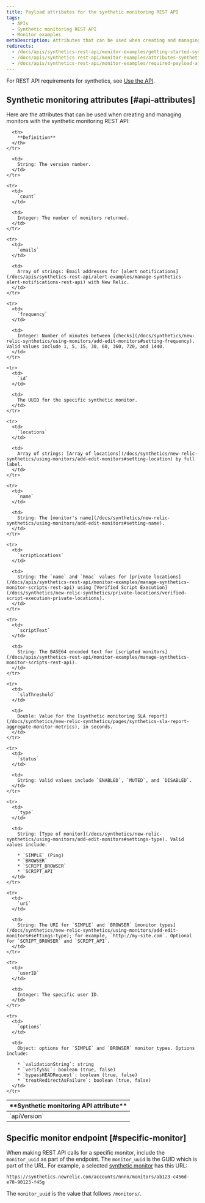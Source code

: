 ```yaml
---
title: Payload attributes for the synthetic monitoring REST API
tags:
  - APIs
  - Synthetic monitoring REST API
  - Monitor examples
metaDescription: Attributes that can be used when creating and managing synthetic monitors via the REST API.
redirects:
  - /docs/apis/synthetics-rest-api/monitor-examples/getting-started-synthetics-rest-api
  - /docs/apis/synthetics-rest-api/monitor-examples/attributes-synthetics-rest-api
  - /docs/apis/synthetics-rest-api/monitor-examples/required-payload-attributes-synthetics-rest-api
---
```


For REST API requirements for synthetics, see [Use the API](/docs/apis/synthetics-rest-api/monitor-examples/manage-synthetics-monitors-rest-api#use-api).

## Synthetic monitoring attributes [#api-attributes]

Here are the attributes that can be used when creating and managing monitors with the synthetic monitoring REST API:

<table>
  <thead>
    <tr>
      <th style={{ width: "200px" }}>
        **Synthetic monitoring API attribute**
      </th>

      <th>
        **Definition**
      </th>
    </tr>
  </thead>

  <tbody>
    <tr>
      <td>
        `apiVersion`
      </td>

      <td>
        String: The version number.
      </td>
    </tr>

    <tr>
      <td>
        `count`
      </td>

      <td>
        Integer: The number of monitors returned.
      </td>
    </tr>

    <tr>
      <td>
        `emails`
      </td>

      <td>
        Array of strings: Email addresses for [alert notifications](/docs/apis/synthetics-rest-api/alert-examples/manage-synthetics-alert-notifications-rest-api) with New Relic.
      </td>
    </tr>

    <tr>
      <td>
        `frequency`
      </td>

      <td>
        Integer: Number of minutes between [checks](/docs/synthetics/new-relic-synthetics/using-monitors/add-edit-monitors#setting-frequency). Valid values include 1, 5, 15, 30, 60, 360, 720, and 1440.
      </td>
    </tr>

    <tr>
      <td>
        `id`
      </td>

      <td>
        The UUID for the specific synthetic monitor.
      </td>
    </tr>

    <tr>
      <td>
        `locations`
      </td>

      <td>
        Array of strings: [Array of locations](/docs/synthetics/new-relic-synthetics/using-monitors/add-edit-monitors#setting-location) by full label.
      </td>
    </tr>

    <tr>
      <td>
        `name`
      </td>

      <td>
        String: The [monitor's name](/docs/synthetics/new-relic-synthetics/using-monitors/add-edit-monitors#setting-name).
      </td>
    </tr>

    <tr>
      <td>
        `scriptLocations`
      </td>

      <td>
        String: The `name` and `hmac` values for [private locations](/docs/apis/synthetics-rest-api/monitor-examples/manage-synthetics-monitor-scripts-rest-api) using [Verified Script Execution](/docs/synthetics/new-relic-synthetics/private-locations/verified-script-execution-private-locations).
      </td>
    </tr>

    <tr>
      <td>
        `scriptText`
      </td>

      <td>
        String: The BASE64 encoded text for [scripted monitors](/docs/apis/synthetics-rest-api/monitor-examples/manage-synthetics-monitor-scripts-rest-api).
      </td>
    </tr>

    <tr>
      <td>
        `slaThreshold`
      </td>

      <td>
        Double: Value for the [synthetic monitoring SLA report](/docs/synthetics/new-relic-synthetics/pages/synthetics-sla-report-aggregate-monitor-metrics), in seconds.
      </td>
    </tr>

    <tr>
      <td>
        `status`
      </td>

      <td>
        String: Valid values include `ENABLED`, `MUTED`, and `DISABLED`.
      </td>
    </tr>

    <tr>
      <td>
        `type`
      </td>

      <td>
        String: [Type of monitor](/docs/synthetics/new-relic-synthetics/using-monitors/add-edit-monitors#settings-type). Valid values include:

        * `SIMPLE` (Ping)
        * `BROWSER`
        * `SCRIPT_BROWSER`
        * `SCRIPT_API`
      </td>
    </tr>

    <tr>
      <td>
        `uri`
      </td>

      <td>
        String: The URI for `SIMPLE` and `BROWSER` [monitor types](/docs/synthetics/new-relic-synthetics/using-monitors/add-edit-monitors#settings-type); for example, `http://my-site.com`. Optional for `SCRIPT_BROWSER` and `SCRIPT_API`.
      </td>
    </tr>

    <tr>
      <td>
        `userID`
      </td>

      <td>
        Integer: The specific user ID.
      </td>
    </tr>

    <tr>
      <td>
        `options`
      </td>

      <td>
        Object: options for `SIMPLE` and `BROWSER` monitor types. Options include:

        * `validationString`: string
        * `verifySSL`: boolean (true, false)
        * `bypassHEADRequest`: boolean (true, false)
        * `treatRedirectAsFailure`: boolean (true, false)
      </td>
    </tr>
  </tbody>
</table>

## Specific monitor endpoint [#specific-monitor]

When making REST API calls for a specific monitor, include the `monitor_uuid` as part of the endpoint. The `monitor_uuid` is the GUID which is part of the URL. For example, a selected [synthetic monitor](/docs/synthetics/new-relic-synthetics/pages/synthetics-overview-page-view-monitors-performance) has this URL:

```
https://synthetics.newrelic.com/accounts/nnnn/monitors/ab123-c456d-e78-90123-f45g
```

The `monitor_uuid` is the value that follows `/monitors/`.
